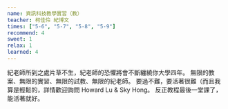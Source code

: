```yaml
---
name: 資訊科技教學實習（教）
teacher: 柯佳伶 紀博文
times: ["5-6", "5-7", "5-8", "5-9"]
recommend: 4
sweet: 1
relax: 1
learned: 4
---
```

紀老師所到之處片草不生，紀老師的恐懼將會不斷纏繞你大學四年。
無限的教案、無限的實習、無限的試教、無限的紀老師。
要過不難，要活著很難（而且我算是輕鬆的，詳情歡迎詢問 Howard Lu & Sky Hong。
反正教程最後一堂課了，能活著就好。